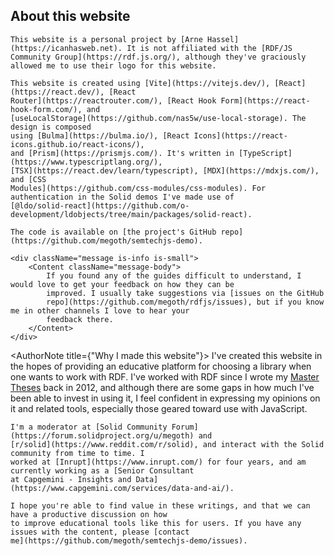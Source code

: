 
<Content id="about">
    <h2 className="subtitle">About this website</h2>

    This website is a personal project by [Arne Hassel](https://icanhasweb.net). It is not affiliated with the [RDF/JS
    Community Group](https://rdf.js.org/), although they've graciously allowed me to use their logo for this website.

    This website is created using [Vite](https://vitejs.dev/), [React](https://react.dev/), [React
    Router](https://reactrouter.com/), [React Hook Form](https://react-hook-form.com/), and
    [useLocalStorage](https://github.com/nas5w/use-local-storage). The design is composed
    using [Bulma](https://bulma.io/), [React Icons](https://react-icons.github.io/react-icons/),
    and [Prism](https://prismjs.com/). It's written in [TypeScript](https://www.typescriptlang.org/),
    [TSX](https://react.dev/learn/typescript), [MDX](https://mdxjs.com/), and [CSS
    Modules](https://github.com/css-modules/css-modules). For authentication in the Solid demos I've made use of
    [@ldo/solid-react](https://github.com/o-development/ldobjects/tree/main/packages/solid-react).

    The code is available on [the project's GitHub repo](https://github.com/megoth/semtechjs-demo).

    <div className="message is-info is-small">
        <Content className="message-body">
            If you found any of the guides difficult to understand, I would love to get your feedback on how they can be
            improved. I usually take suggestions via [issues on the GitHub
            repo](https://github.com/megoth/rdfjs/issues), but if you know me in other channels I love to hear your
            feedback there.
        </Content>
    </div>
</Content>

<AuthorNote title={"Why I made this website"}>
    I've created this website in the hopes of providing an educative platform for choosing a library when one
    wants to work with RDF. I've worked with RDF since I wrote my [Master
    Theses](https://graphitethesis.icanhasweb.net/) back in 2012, and although there are some gaps in how much I've been
    able to invest in using it, I feel confident in expressing my opinions on it and related tools, especially those
    geared toward use with JavaScript.

    I'm a moderator at [Solid Community Forum](https://forum.solidproject.org/u/megoth) and
    [r/solid](https://www.reddit.com/r/solid), and interact with the Solid community from time to time. I
    worked at [Inrupt](https://www.inrupt.com/) for four years, and am currently working as a [Senior Consultant
    at Capgemini - Insights and Data](https://www.capgemini.com/services/data-and-ai/).

    I hope you're able to find value in these writings, and that we can have a productive discussion on how
    to improve educational tools like this for users. If you have any issues with the content, please [contact
    me](https://github.com/megoth/semtechjs-demo/issues).
</AuthorNote>